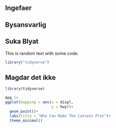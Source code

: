 ## Ingefaer

## Bysansvarlig

## Suka Blyat

This is random text with some code.

```r
library("tidyverse")
```

## Magdar det ikke

```r
library(tidyverse)

```

```r
mpg |> 
ggplot(mapping = aes(x = displ,
                     y = hwy))+
  geom_point()+
  labs(title = "Who Can Make The Coolest Plot")+
  theme_minimal()

```

## 
